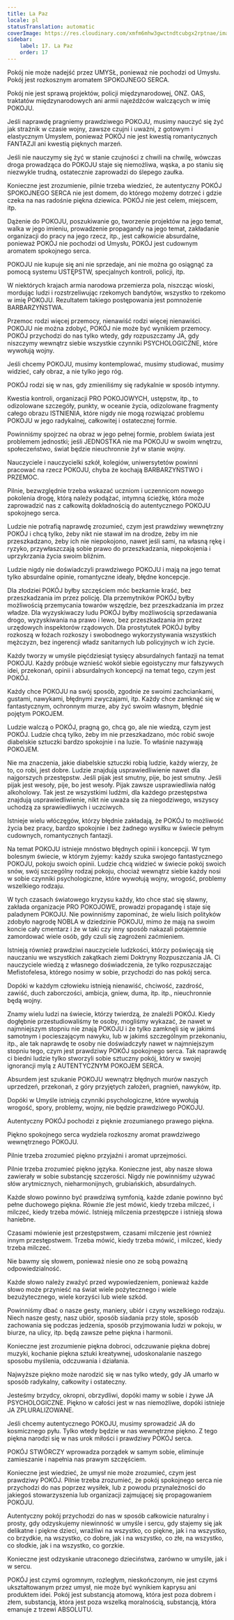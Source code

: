 ```yaml
---
title: La Paz
locale: pl
statusTranslation: automatic
coverImage: https://res.cloudinary.com/xmfm6mhw3gwctndtcubgx2rptnae/image/upload/v1740337243/small_cover_educacion_fundamental_a051170f1c.webp
sidebar:
    label: 17. La Paz
    order: 17
---
```

Pokój nie może nadejść przez UMYSŁ, ponieważ nie pochodzi od Umysłu. Pokój jest rozkosznym aromatem SPOKOJNEGO SERCA.

Pokój nie jest sprawą projektów, policji międzynarodowej, ONZ. OAS, traktatów międzynarodowych ani armii najeźdźców walczących w imię POKOJU.

Jeśli naprawdę pragniemy prawdziwego POKOJU, musimy nauczyć się żyć jak strażnik w czasie wojny, zawsze czujni i uważni, z gotowym i elastycznym Umysłem, ponieważ POKÓJ nie jest kwestią romantycznych FANTAZJI ani kwestią pięknych marzeń.

Jeśli nie nauczymy się żyć w stanie czujności z chwili na chwilę, wówczas droga prowadząca do POKOJU staje się niemożliwa, wąska, a po staniu się niezwykle trudną, ostatecznie zaprowadzi do ślepego zaułka.

Konieczne jest zrozumienie, pilnie trzeba wiedzieć, że autentyczny POKÓJ SPOKOJNEGO SERCA nie jest domem, do którego możemy dotrzeć i gdzie czeka na nas radośnie piękna dziewica. POKÓJ nie jest celem, miejscem, itp.

Dążenie do POKOJU, poszukiwanie go, tworzenie projektów na jego temat, walka w jego imieniu, prowadzenie propagandy na jego temat, zakładanie organizacji do pracy na jego rzecz, itp., jest całkowicie absurdalne, ponieważ POKÓJ nie pochodzi od Umysłu, POKÓJ jest cudownym aromatem spokojnego serca.

POKOJU nie kupuje się ani nie sprzedaje, ani nie można go osiągnąć za pomocą systemu USTĘPSTW, specjalnych kontroli, policji, itp.

W niektórych krajach armia narodowa przemierza pola, niszcząc wioski, mordując ludzi i rozstrzeliwując rzekomych bandytów, wszystko to rzekomo w imię POKOJU. Rezultatem takiego postępowania jest pomnożenie BARBARZYŃSTWA.

Przemoc rodzi więcej przemocy, nienawiść rodzi więcej nienawiści. POKOJU nie można zdobyć, POKÓJ nie może być wynikiem przemocy. POKÓJ przychodzi do nas tylko wtedy, gdy rozpuszczamy JA, gdy niszczymy wewnątrz siebie wszystkie czynniki PSYCHOLOGICZNE, które wywołują wojny.

Jeśli chcemy POKOJU, musimy kontemplować, musimy studiować, musimy widzieć, cały obraz, a nie tylko jego róg.

POKÓJ rodzi się w nas, gdy zmieniliśmy się radykalnie w sposób intymny.

Kwestia kontroli, organizacji PRO POKOJOWYCH, ustępstw, itp., to odizolowane szczegóły, punkty, w oceanie życia, odizolowane fragmenty całego obrazu ISTNIENIA, które nigdy nie mogą rozwiązać problemu POKOJU w jego radykalnej, całkowitej i ostatecznej formie.

Powinniśmy spojrzeć na obraz w jego pełnej formie, problem świata jest problemem jednostki; jeśli JEDNOSTKA nie ma POKOJU w swoim wnętrzu, społeczeństwo, świat będzie nieuchronnie żył w stanie wojny.

Nauczyciele i nauczycielki szkół, kolegiów, uniwersytetów powinni pracować na rzecz POKOJU, chyba że kochają BARBARZYŃSTWO i PRZEMOC.

Pilnie, bezwzględnie trzeba wskazać uczniom i uczennicom nowego pokolenia drogę, którą należy podążać, intymną ścieżkę, która może zaprowadzić nas z całkowitą dokładnością do autentycznego POKOJU spokojnego serca.

Ludzie nie potrafią naprawdę zrozumieć, czym jest prawdziwy wewnętrzny POKÓJ i chcą tylko, żeby nikt nie stawał im na drodze, żeby im nie przeszkadzano, żeby ich nie niepokojono, nawet jeśli sami, na własną rękę i ryzyko, przywłaszczają sobie prawo do przeszkadzania, niepokojenia i uprzykrzania życia swoim bliźnim.

Ludzie nigdy nie doświadczyli prawdziwego POKOJU i mają na jego temat tylko absurdalne opinie, romantyczne ideały, błędne koncepcje.

Dla złodziei POKÓJ byłby szczęściem móc bezkarnie kraść, bez przeszkadzania im przez policję. Dla przemytników POKÓJ byłby możliwością przemycania towarów wszędzie, bez przeszkadzania im przez władze. Dla wyzyskiwaczy ludu POKÓJ byłby możliwością sprzedawania drogo, wyzyskiwania na prawo i lewo, bez przeszkadzania im przez urzędowych inspektorów rządowych. Dla prostytutek POKÓJ byłby rozkoszą w łożach rozkoszy i swobodnego wykorzystywania wszystkich mężczyzn, bez ingerencji władz sanitarnych lub policyjnych w ich życie.

Każdy tworzy w umyśle pięćdziesiąt tysięcy absurdalnych fantazji na temat POKOJU. Każdy próbuje wznieść wokół siebie egoistyczny mur fałszywych idei, przekonań, opinii i absurdalnych koncepcji na temat tego, czym jest POKÓJ.

Każdy chce POKOJU na swój sposób, zgodnie ze swoimi zachciankami, gustami, nawykami, błędnymi zwyczajami, itp. Każdy chce zamknąć się w fantastycznym, ochronnym murze, aby żyć swoim własnym, błędnie pojętym POKOJEM.

Ludzie walczą o POKÓJ, pragną go, chcą go, ale nie wiedzą, czym jest POKÓJ. Ludzie chcą tylko, żeby im nie przeszkadzano, móc robić swoje diabelskie sztuczki bardzo spokojnie i na luzie. To właśnie nazywają POKOJEM.

Nie ma znaczenia, jakie diabelskie sztuczki robią ludzie, każdy wierzy, że to, co robi, jest dobre. Ludzie znajdują usprawiedliwienie nawet dla najgorszych przestępstw. Jeśli pijak jest smutny, pije, bo jest smutny. Jeśli pijak jest wesoły, pije, bo jest wesoły. Pijak zawsze usprawiedliwia nałóg alkoholowy. Tak jest ze wszystkimi ludźmi, dla każdego przestępstwa znajdują usprawiedliwienie, nikt nie uważa się za niegodziwego, wszyscy uchodzą za sprawiedliwych i uczciwych.

Istnieje wielu włóczęgów, którzy błędnie zakładają, że POKÓJ to możliwość życia bez pracy, bardzo spokojnie i bez żadnego wysiłku w świecie pełnym cudownych, romantycznych fantazji.

Na temat POKOJU istnieje mnóstwo błędnych opinii i koncepcji. W tym bolesnym świecie, w którym żyjemy: każdy szuka swojego fantastycznego POKOJU, pokoju swoich opinii. Ludzie chcą widzieć w świecie pokój swoich snów, swój szczególny rodzaj pokoju, chociaż wewnątrz siebie każdy nosi w sobie czynniki psychologiczne, które wywołują wojny, wrogość, problemy wszelkiego rodzaju.

W tych czasach światowego kryzysu każdy, kto chce stać się sławny, zakłada organizacje PRO POKOJOWE, prowadzi propagandę i staje się paladynem POKOJU. Nie powinniśmy zapominać, że wielu lisich polityków zdobyło nagrodę NOBLA w dziedzinie POKOJU, mimo że mają na swoim koncie cały cmentarz i że w taki czy inny sposób nakazali potajemnie zamordować wiele osób, gdy czuli się zagrożeni zaćmieniem.

Istnieją również prawdziwi nauczyciele ludzkości, którzy poświęcają się nauczaniu we wszystkich zakątkach ziemi Doktryny Rozpuszczania JA. Ci nauczyciele wiedzą z własnego doświadczenia, że tylko rozpuszczając Mefistofelesa, którego nosimy w sobie, przychodzi do nas pokój serca.

Dopóki w każdym człowieku istnieją nienawiść, chciwość, zazdrość, zawiść, duch zaborczości, ambicja, gniew, duma, itp. itp., nieuchronnie będą wojny.

Znamy wielu ludzi na świecie, którzy twierdzą, że znaleźli POKÓJ. Kiedy dogłębnie przestudiowaliśmy te osoby, mogliśmy wykazać, że nawet w najmniejszym stopniu nie znają POKOJU i że tylko zamknęli się w jakimś samotnym i pocieszającym nawyku, lub w jakimś szczególnym przekonaniu, itp., ale tak naprawdę te osoby nie doświadczyły nawet w najmniejszym stopniu tego, czym jest prawdziwy POKÓJ spokojnego serca. Tak naprawdę ci biedni ludzie tylko stworzyli sobie sztuczny pokój, który w swojej ignorancji mylą z AUTENTYCZNYM POKOJEM SERCA.

Absurdem jest szukanie POKOJU wewnątrz błędnych murów naszych uprzedzeń, przekonań, z góry przyjętych założeń, pragnień, nawyków, itp.

Dopóki w Umyśle istnieją czynniki psychologiczne, które wywołują wrogość, spory, problemy, wojny, nie będzie prawdziwego POKOJU.

Autentyczny POKÓJ pochodzi z pięknie zrozumianego prawego piękna.

Piękno spokojnego serca wydziela rozkoszny aromat prawdziwego wewnętrznego POKOJU.

Pilnie trzeba zrozumieć piękno przyjaźni i aromat uprzejmości.

Pilnie trzeba zrozumieć piękno języka. Konieczne jest, aby nasze słowa zawierały w sobie substancję szczerości. Nigdy nie powinniśmy używać słów arytmicznych, nieharmonijnych, grubiańskich, absurdalnych.

Każde słowo powinno być prawdziwą symfonią, każde zdanie powinno być pełne duchowego piękna. Równie źle jest mówić, kiedy trzeba milczeć, i milczeć, kiedy trzeba mówić. Istnieją milczenia przestępcze i istnieją słowa haniebne.

Czasami mówienie jest przestępstwem, czasami milczenie jest również innym przestępstwem. Trzeba mówić, kiedy trzeba mówić, i milczeć, kiedy trzeba milczeć.

Nie bawmy się słowem, ponieważ niesie ono ze sobą poważną odpowiedzialność.

Każde słowo należy zważyć przed wypowiedzeniem, ponieważ każde słowo może przynieść na świat wiele pożytecznego i wiele bezużytecznego, wiele korzyści lub wiele szkód.

Powinniśmy dbać o nasze gesty, maniery, ubiór i czyny wszelkiego rodzaju. Niech nasze gesty, nasz ubiór, sposób siadania przy stole, sposób zachowania się podczas jedzenia, sposób przyjmowania ludzi w pokoju, w biurze, na ulicy, itp. będą zawsze pełne piękna i harmonii.

Konieczne jest zrozumienie piękna dobroci, odczuwanie piękna dobrej muzyki, kochanie piękna sztuki kreatywnej, udoskonalanie naszego sposobu myślenia, odczuwania i działania.

Najwyższe piękno może narodzić się w nas tylko wtedy, gdy JA umarło w sposób radykalny, całkowity i ostateczny.

Jesteśmy brzydcy, okropni, obrzydliwi, dopóki mamy w sobie i żywe JA PSYCHOLOGICZNE. Piękno w całości jest w nas niemożliwe, dopóki istnieje JA ZPLURALIZOWANE.

Jeśli chcemy autentycznego POKOJU, musimy sprowadzić JA do kosmicznego pyłu. Tylko wtedy będzie w nas wewnętrzne piękno. Z tego piękna narodzi się w nas urok miłości i prawdziwy POKÓJ serca.

POKÓJ STWÓRCZY wprowadza porządek w samym sobie, eliminuje zamieszanie i napełnia nas prawym szczęściem.

Konieczne jest wiedzieć, że umysł nie może zrozumieć, czym jest prawdziwy POKÓJ. Pilnie trzeba zrozumieć, że pokój spokojnego serca nie przychodzi do nas poprzez wysiłek, lub z powodu przynależności do jakiegoś stowarzyszenia lub organizacji zajmującej się propagowaniem POKOJU.

Autentyczny pokój przychodzi do nas w sposób całkowicie naturalny i prosty, gdy odzyskujemy niewinność w umyśle i sercu, gdy stajemy się jak delikatne i piękne dzieci, wrażliwi na wszystko, co piękne, jak i na wszystko, co brzydkie, na wszystko, co dobre, jak i na wszystko, co złe, na wszystko, co słodkie, jak i na wszystko, co gorzkie.

Konieczne jest odzyskanie utraconego dzieciństwa, zarówno w umyśle, jak i w sercu.

POKÓJ jest czymś ogromnym, rozległym, nieskończonym, nie jest czymś ukształtowanym przez umysł, nie może być wynikiem kaprysu ani produktem idei. Pokój jest substancją atomową, która jest poza dobrem i złem, substancją, która jest poza wszelką moralnością, substancją, która emanuje z trzewi ABSOLUTU.

